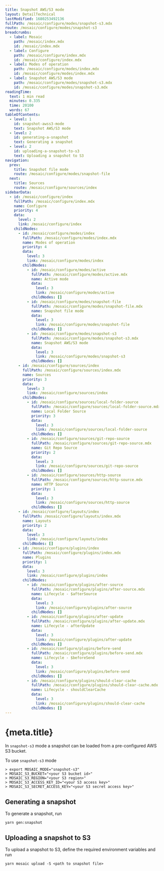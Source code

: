 ```yaml
---
title: Snapshot AWS/S3 mode
layout: DetailTechnical
lastModified: 1680253492136
fullPath: /mosaic/configure/modes/snapshot-s3.mdx
route: /mosaic/configure/modes/snapshot-s3
breadcrumbs:
  - label: Mosaic
    path: /mosaic/index.mdx
    id: /mosaic/index.mdx
  - label: Configure
    path: /mosaic/configure/index.mdx
    id: /mosaic/configure/index.mdx
  - label: Modes of operation
    path: /mosaic/configure/modes/index.mdx
    id: /mosaic/configure/modes/index.mdx
  - label: Snapshot AWS/S3 mode
    path: /mosaic/configure/modes/snapshot-s3.mdx
    id: /mosaic/configure/modes/snapshot-s3.mdx
readingTime:
  text: 1 min read
  minutes: 0.335
  time: 20100
  words: 67
tableOfContents:
  - level: 1
    id: snapshot-awss3-mode
    text: Snapshot AWS/S3 mode
  - level: 2
    id: generating-a-snapshot
    text: Generating a snapshot
  - level: 2
    id: uploading-a-snapshot-to-s3
    text: Uploading a snapshot to S3
navigation:
  prev:
    title: Snapshot file mode
    route: /mosaic/configure/modes/snapshot-file
  next:
    title: Sources
    route: /mosaic/configure/sources/index
sidebarData:
  - id: /mosaic/configure/index
    fullPath: /mosaic/configure/index.mdx
    name: Configure
    priority: 4
    data:
      level: 2
      link: /mosaic/configure/index
    childNodes:
      - id: /mosaic/configure/modes/index
        fullPath: /mosaic/configure/modes/index.mdx
        name: Modes of operation
        priority: 4
        data:
          level: 3
          link: /mosaic/configure/modes/index
        childNodes:
          - id: /mosaic/configure/modes/active
            fullPath: /mosaic/configure/modes/active.mdx
            name: Active mode
            data:
              level: 3
              link: /mosaic/configure/modes/active
            childNodes: []
          - id: /mosaic/configure/modes/snapshot-file
            fullPath: /mosaic/configure/modes/snapshot-file.mdx
            name: Snapshot file mode
            data:
              level: 3
              link: /mosaic/configure/modes/snapshot-file
            childNodes: []
          - id: /mosaic/configure/modes/snapshot-s3
            fullPath: /mosaic/configure/modes/snapshot-s3.mdx
            name: Snapshot AWS/S3 mode
            data:
              level: 3
              link: /mosaic/configure/modes/snapshot-s3
            childNodes: []
      - id: /mosaic/configure/sources/index
        fullPath: /mosaic/configure/sources/index.mdx
        name: Sources
        priority: 3
        data:
          level: 3
          link: /mosaic/configure/sources/index
        childNodes:
          - id: /mosaic/configure/sources/local-folder-source
            fullPath: /mosaic/configure/sources/local-folder-source.mdx
            name: Local Folder Source
            priority: 3
            data:
              level: 3
              link: /mosaic/configure/sources/local-folder-source
            childNodes: []
          - id: /mosaic/configure/sources/git-repo-source
            fullPath: /mosaic/configure/sources/git-repo-source.mdx
            name: Git Repo Source
            priority: 2
            data:
              level: 3
              link: /mosaic/configure/sources/git-repo-source
            childNodes: []
          - id: /mosaic/configure/sources/http-source
            fullPath: /mosaic/configure/sources/http-source.mdx
            name: HTTP Source
            priority: 1
            data:
              level: 3
              link: /mosaic/configure/sources/http-source
            childNodes: []
      - id: /mosaic/configure/layouts/index
        fullPath: /mosaic/configure/layouts/index.mdx
        name: Layouts
        priority: 2
        data:
          level: 3
          link: /mosaic/configure/layouts/index
        childNodes: []
      - id: /mosaic/configure/plugins/index
        fullPath: /mosaic/configure/plugins/index.mdx
        name: Plugins
        priority: 1
        data:
          level: 3
          link: /mosaic/configure/plugins/index
        childNodes:
          - id: /mosaic/configure/plugins/after-source
            fullPath: /mosaic/configure/plugins/after-source.mdx
            name: Lifecycle - $afterSource
            data:
              level: 3
              link: /mosaic/configure/plugins/after-source
            childNodes: []
          - id: /mosaic/configure/plugins/after-update
            fullPath: /mosaic/configure/plugins/after-update.mdx
            name: Lifecycle - afterUpdate
            data:
              level: 3
              link: /mosaic/configure/plugins/after-update
            childNodes: []
          - id: /mosaic/configure/plugins/before-send
            fullPath: /mosaic/configure/plugins/before-send.mdx
            name: Lifecycle - $beforeSend
            data:
              level: 3
              link: /mosaic/configure/plugins/before-send
            childNodes: []
          - id: /mosaic/configure/plugins/should-clear-cache
            fullPath: /mosaic/configure/plugins/should-clear-cache.mdx
            name: Lifecycle - shouldClearCache
            data:
              level: 3
              link: /mosaic/configure/plugins/should-clear-cache
            childNodes: []
---
```


# {meta.title}

In `snapshot-s3` mode a snapshot can be loaded from a pre-configured AWS S3 bucket.

To use `snapshot-s3` mode

```
> export MOSAIC_MODE="snapshot-s3"
> MOSAIC_S3_BUCKET="<your S3 bucket id>"
> MOSAIC_S3_REGION="<your S3 region>"
> MOSAIC_S3_ACCESS_KEY_ID="<your S3 access key>"
> MOSAIC_S3_SECRET_ACCESS_KEY="<your S3 secret access key>"
```

## Generating a snapshot

To generate a snapshot, run

```
yarn gen:snapshot
```

## Uploading a snapshot to S3

To upload a snapshot to S3, define the required environment variables and run

```
yarn mosaic upload -S <path to snapshot file>
```
